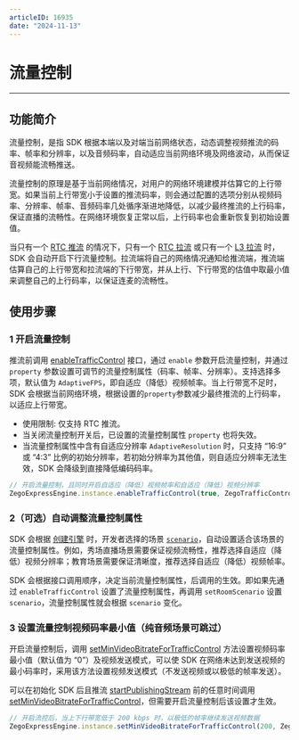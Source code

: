 ```yaml
---
articleID: 16935
date: "2024-11-13"
---
```

# 流量控制

---

## 功能简介

流量控制，是指 SDK 根据本端以及对端当前网络状态，动态调整视频推流的码率、帧率和分辨率，以及音频码率，自动适应当前网络环境及网络波动，从而保证音视频能流畅推送。

流量控制的原理是基于当前网络情况，对用户的网络环境建模并估算它的上行带宽。如果当前上行带宽小于设置的推流码率，则会通过配置的选项分别从视频码率、分辨率、帧率、音频码率几处循序渐进地降低，以减少最终推流的上行码率，保证直播的流畅性。在网络环境恢复正常以后，上行码率也会重新恢复到初始设置值。

当只有一个 [RTC 推流](/glossary/term-explanation#rtc-推流) 的情况下，只有一个 [RTC 拉流](/glossary/term-explanation#rtc-推流) 或只有一个 [L3 拉流](/glossary/term-explanation#拉流) 时，SDK 会自动开启下行流量控制。拉流端将自己的网络情况通知给推流端，推流端估算自己的上行带宽和拉流端的下行带宽，并从上行、下行带宽的估值中取最小值来调整自己的上行码率，以保证连麦的流畅性。


## 使用步骤

### 1 开启流量控制

推流前调用 [enableTrafficControl](@enableTrafficControl) 接口，通过 `enable` 参数开启流量控制，并通过 `property` 参数设置可调节的流量控制属性（码率、帧率、分辨率）。支持选择多项，默认值为 `AdaptiveFPS`，即自适应（降低）视频帧率。当上行带宽不足时，SDK 会根据当前网络环境，根据设置的`property`参数减少最终推流的上行码率，以适应上行带宽。

<Warning title="注意">


* 使用限制: 仅支持 RTC 推流。
* 当关闭流量控制开关后，已设置的流量控制属性 `property` 也将失效。
* 当流量控制属性中含有自适应分辨率 `AdaptiveResolution` 时，只支持 “16:9” 或 “4:3” 比例的初始分辨率，若初始分辨率为其他值，则自适应分辨率无法生效，SDK 会降级到直接降低编码码率。


</Warning>



```ts
// 开启流量控制，且同时开启自适应（降低）视频帧率和自适应（降低）视频分辨率
ZegoExpressEngine.instance.enableTrafficControl(true, ZegoTrafficControlProperty.AdaptiveFPS | ZegoTrafficControlProperty.AdaptiveResolution)
```

### 2（可选）自动调整流量控制属性

SDK 会根据 [创建引擎](!Integration/Solution_Implementation#CreateEngine) 时，开发者选择的场景 [`scenario`](!video_proflie)，自动设置适合该场景的流量控制属性。例如，秀场直播场景需要保证视频流畅性，推荐选择自适应（降低）视频分辨率；教育场景需要保证清晰度，推荐选择自适应（降低）视频帧率。

<Warning title="注意">


SDK 会根据接口调用顺序，决定当前流量控制属性，后调用的生效。即如果先通过 `enableTrafficControl` 设置了流量控制属性，再调用 `setRoomScenario` 设置 `scenario`，流量控制属性就会根据 `scenario` 变化。

</Warning>



### 3 设置流量控制视频码率最小值（纯音频场景可跳过）

开启流量控制后，调用 [setMinVideoBitrateForTrafficControl](@setMinVideoBitrateForTrafficControl) 方法设置视频码率最小值（默认值为 “0”）及视频发送模式，可以使 SDK 在网络未达到发送视频的最小码率时，采用该方法设置视频发送模式（不发送视频或以极低的帧率发送）。

<Warning title="注意">


可以在初始化 SDK 后且推流 [startPublishingStream](@startPublishingStream) 前的任意时间调用 [setMinVideoBitrateForTrafficControl](@setMinVideoBitrateForTrafficControl)，但需要开启流量控制后该设置才生效。


</Warning>



```ts
// 开启流控后，当上下行带宽低于 200 kbps 时，以极低的帧率继续发送视频数据
ZegoExpressEngine.instance.setMinVideoBitrateForTrafficControl(200, ZegoTrafficControlMinVideoBitrateMode.UltraLowFPS)
```
